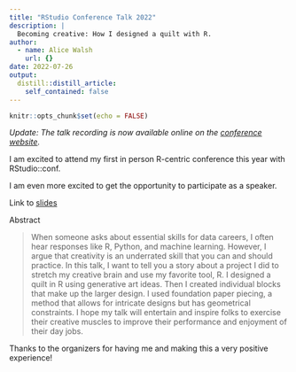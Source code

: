 ```yaml
---
title: "RStudio Conference Talk 2022"
description: |
  Becoming creative: How I designed a quilt with R.
author:
  - name: Alice Walsh
    url: {}
date: 2022-07-26
output:
  distill::distill_article:
    self_contained: false
---
```


```r
knitr::opts_chunk$set(echo = FALSE)
```

*Update: The talk recording is now available online on the [conference website](https://www.rstudio.com/conference/2022/talks/quilting-in-r-becoming-creative/).*

I am excited to attend my first in person R-centric conference this year with RStudio::conf. 

I am even more excited to get the opportunity to participate as a speaker.

Link to [slides](./slides/index.html)

Abstract

> When someone asks about essential skills for data careers, I often hear responses like R, Python, and machine learning. However, I argue that creativity is an underrated skill that you can and should practice. In this talk, I want to tell you a story about a project I did to stretch my creative brain and use my favorite tool, R. I designed a quilt in R using generative art ideas. Then I created individual blocks that make up the larger design. I used foundation paper piecing, a method that allows for intricate designs but has geometrical constraints. I hope my talk will entertain and inspire folks to exercise their creative muscles to improve their performance and enjoyment of their day jobs.


Thanks to the organizers for having me and making this a very positive experience!
